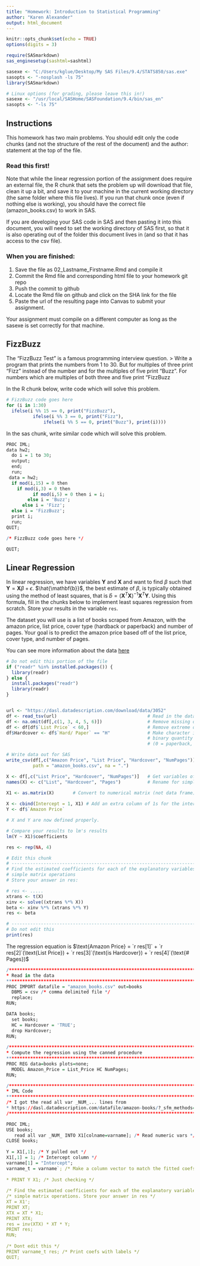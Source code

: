 ```yaml
---
title: "Homework: Introduction to Statistical Programming"
author: "Karen Alexander"
output: html_document
---
```


```r
knitr::opts_chunk$set(echo = TRUE)
options(digits = 3)
```

```r

require(SASmarkdown)
sas_enginesetup(sashtml=sashtml)

sasexe <- "C:/Users/kglue/Desktop/My SAS Files/9.4/STATS850/sas.exe"
sasopts <- "-nosplash -ls 75"
library(SASmarkdown)

# Linux options (for grading, please leave this in!)
sasexe <- "/usr/local/SASHome/SASFoundation/9.4/bin/sas_en"
sasopts <- "-ls 75"
```

## Instructions
This homework has two main problems. You should edit only the code chunks (and not the structure of the rest of the document) and the author: statement at the top of the file. 

### Read this first!
Note that while the linear regression portion of the assignment does require an external file, the R chunk that sets the problem up will download that file, clean it up a bit, and save it to your machine in the current working directory (the same folder where this file lives). If you run that chunk once (even if nothing else is working), you should have the correct file (amazon\_books.csv) to work in SAS.

If you are developing your SAS code in SAS and then pasting it into this document, you will need to set the working directory of SAS first, so that it is also operating out of the folder this document lives in (and so that it has access to the csv file). 


### When you are finished: 

1. Save the file as 02_Lastname_Firstname.Rmd and compile it
2. Commit the Rmd file and corresponding html file to your homework git repo
3. Push the commit to github
4. Locate the Rmd file on github and click on the SHA link for the file
5. Paste the url of the resulting page into Canvas to submit your assignment.

Your assignment must compile on a different computer as long as the sasexe is set correctly for that machine.

## FizzBuzz

The "FizzBuzz Test" is a famous programming interview question. 
> Write a program that prints the numbers from 1 to 30. But for multiples of three print “Fizz” instead of the number and for the multiples of five print “Buzz”. For numbers which are multiples of both three and five print “FizzBuzz

In the R chunk below, write code which will solve this problem. 

```r

# FizzBuzz code goes here
for (i in 1:30) 
  ifelse(i %% 15 == 0, print("FizzBuzz"),
          ifelse(i %% 3 == 0, print("Fizz"),
              ifelse(i %% 5 == 0, print("Buzz"), print(i))))


```

In the sas chunk, write similar code which will solve this problem.

```r
PROC IML;
data hw2;
  do i = 1 to 30;
  output;
  end;
  run;
 data = hw2;
  if mod(i,15) = 0 then
  	if mod(i,3) = 0 then
		  if mod(i,5) = 0 then i = i;
  		else i = 'Buzz';
	  else i = 'Fizz';
  else i = 'FizzBuzz';
  print i;
  run;    
QUIT;

/* FizzBuzz code goes here */

QUIT;
```


## Linear Regression

In linear regression, we have variables $\mathbf{Y}$ and $\mathbf{X}$ and want to find $\beta$ such that $\mathbf{Y} = \mathbf{X}\beta + \epsilon$. $\hat{\mathbf{b}}$, the best estimate of $\beta$, is typically obtained using the method of least squares, that is $\hat b = (\mathbf{X}^{T}\mathbf{X})^{-1}\mathbf{X}^T\mathbf{Y}$. Using this formula, fill in the chunks below to implement least squares regression from scratch. Store your results in the variable `res`.

The dataset you will use is a list of books scraped from Amazon, with the amazon price, list price, cover type (hardback or paperback) and number of pages. Your goal is to predict the amazon price based off of the list price, cover type, and number of pages.

You can see more information about the data [here](https://dasl.datadescription.com/datafile/amazon-books/?_sfm_methods=Multiple+Regression&_sfm_cases=4+59943)

```r
# Do not edit this portion of the file
if ("readr" %in% installed.packages()) {
  library(readr)
} else {
  install.packages("readr")
  library(readr)
}


url <- "https://dasl.datadescription.com/download/data/3052"
df <- read_tsv(url)                                  # Read in the data
df <- na.omit(df[,c(1, 3, 4, 5, 6)])                 # Remove missing observations
df <- df[df$`List Price` < 60,]                      # Remove extreme observations
df$Hardcover <- df$`Hard/ Paper` == "H"              # Make character into
                                                     # binary quantity 
                                                     # (0 = paperback, 1 = hardcover)

# Write data out for SAS
write_csv(df[,c("Amazon Price", "List Price", "Hardcover", "NumPages")], 
          path = "amazon_books.csv", na = ".")

X <- df[,c("List Price", "Hardcover", "NumPages")]   # Get variables of interest
names(X) <- c("List", "Hardcover", "Pages")          # Rename for simplicity
                                                     
X1 <- as.matrix(X)       # Convert to numerical matrix (not data frame)

X <- cbind(Intercept = 1, X1) # Add an extra column of 1s for the intercept
Y <- df$`Amazon Price`

# X and Y are now defined properly.

# Compare your results to lm's results
lm(Y ~ X1)$coefficients

res <- rep(NA, 4)
```

```r
# Edit this chunk
# ------------------------------------------------------------------------------
# Find the estimated coefficients for each of the explanatory variables using 
# simple matrix operations
# Store your answer in res: 

# res <- .....
xtrans <- t(X)
xinv <- solve((xtrans %*% X))
beta <- xinv %*% (xtrans %*% Y)
res <- beta

# ------------------------------------------------------------------------------
# Do not edit this
print(res) 
```

The regression equation is $\text{Amazon Price} = `r res[1]` + `r res[2]`(\text{List Price}) + `r res[3]`(\text{is Hardcover})  + `r res[4]`(\text{# Pages})$

```r
/********************************************************************************
* Read in the data 
********************************************************************************/
PROC IMPORT datafile = "amazon_books.csv" out=books
  DBMS = csv /* comma delimited file */
  replace;
RUN;

DATA books;
  set books;
  HC = Hardcover = 'TRUE';
  drop Hardcover;
RUN;
  
/********************************************************************************
* Compute the regression using the canned procedure
********************************************************************************/
PROC REG data=books plots=none;
  MODEL Amazon_Price = List_Price HC NumPages;
RUN;

/********************************************************************************
* IML Code
********************************************************************************/
/* I got the read all var _NUM_... lines from 
* https://dasl.datadescription.com/datafile/amazon-books/?_sfm_methods=Multiple+Regression&_sfm_cases=4+59943 */
/********************************************************************************/

PROC IML;
USE books;
   read all var _NUM_ INTO X1[colname=varname]; /* Read numeric vars */
CLOSE books;
  
Y = X1[,1]; /* Y pulled out */
X1[,1] = 1; /* Intercept column */
varname[1] = "Intercept";
varname_t = varname`; /* Make a column vector to match the fitted coefs */
    
* PRINT Y X1; /* Just checking */
    
/* Find the estimated coefficients for each of the explanatory variables using */
/* simple matrix operations. Store your answer in res */
XT = X1';
PRINT XT;
XTX = XT * X1;
PRINT XTX;
res = inv(XTX) * XT * Y;
PRINT res;
RUN;
    
/* Dont edit this */     
PRINT varname_t res; /* Print coefs with labels */
QUIT;
```

